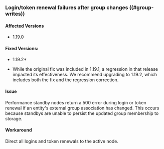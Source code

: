 ### Login/token renewal failures after group changes ((#group-writes))

#### Affected Versions
- 1.19.0

#### Fixed Versions:
- 1.19.2*

* While the original fix was included in 1.19.1, a regression in that release impacted its effectiveness. 
We recommend upgrading to 1.19.2, which includes both the fix and the regression correction.

#### Issue
Performance standby nodes return a 500 error during login or token renewal if an
entity's external group association has changed. This occurs because standbys are
unable to persist the updated group membership to storage.

#### Workaround
Direct all logins and token renewals to the active node.

